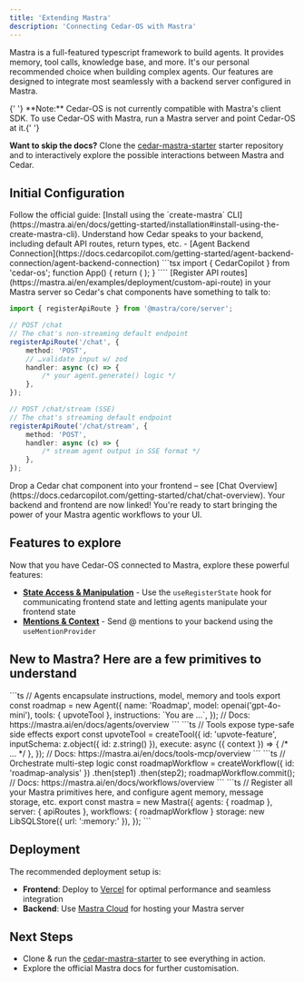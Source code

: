 ```yaml
---
title: 'Extending Mastra'
description: 'Connecting Cedar-OS with Mastra'
---
```


Mastra is a full-featured typescript framework to build agents. It provides memory, tool calls, knowledge base, and more. It's our personal recommended choice when building complex agents. Our features are designed to integrate most seamlessly with a backend server configured in Mastra.

<Info>
	{' '}
	**Note:** Cedar-OS is not currently compatible with Mastra's client SDK. To use
	Cedar-OS with Mastra, run a Mastra server and point Cedar-OS at it.{' '}
</Info>

**Want to skip the docs?** Clone the [cedar-mastra-starter](https://github.com/CedarCopilot/cedar-mastra-starter) starter repository and to interactively explore the possible interactions between Mastra and Cedar.

## Initial Configuration

<Steps>
<Step title="Spin up a Mastra backend">
Follow the official guide: [Install using the `create-mastra` CLI](https://mastra.ai/en/docs/getting-started/installation#install-using-the-create-mastra-cli).
</Step>

<Step title='Understand Cedar-Backend Communication'>
	Understand how Cedar speaks to your backend, including default API routes,
	return types, etc. - [Agent Backend
	Connection](https://docs.cedarcopilot.com/getting-started/agent-backend-connection/agent-backend-connection)
</Step>

<Step title="Point Cedar-OS at your backend">
```tsx
import { CedarCopilot } from 'cedar-os';
function App() {
	return (
		<CedarCopilot
			llmProvider={{
					provider: 'mastra',
					baseURL: 'http://localhost:4111', // default dev port for Mastra
					apiKey: process.env.NEXT_PUBLIC_MASTRA_API_KEY, // optional — only for backend auth
				}}>
			<YourApp />
		</CedarCopilot>
	); 
}
````
</Step>

<Step title="Backend Configuration">
[Register API routes](https://mastra.ai/en/examples/deployment/custom-api-route) in your Mastra server so Cedar's chat components have something to talk to:

```ts mastra/src/index.ts
import { registerApiRoute } from '@mastra/core/server';

// POST /chat
// The chat's non-streaming default endpoint
registerApiRoute('/chat', {
	method: 'POST',
	// …validate input w/ zod
	handler: async (c) => {
		/* your agent.generate() logic */
	},
});

// POST /chat/stream (SSE)
// The chat's streaming default endpoint
registerApiRoute('/chat/stream', {
	method: 'POST',
	handler: async (c) => {
		/* stream agent output in SSE format */
	},
});
```

</Step>

<Step title="Add Cedar Chat">
Drop a Cedar chat component into your frontend – see [Chat Overview](https://docs.cedarcopilot.com/getting-started/chat/chat-overview).
Your backend and frontend are now linked! You're ready to start bringing the power of your Mastra agentic workflows to your UI.
</Step>
</Steps>

## Features to explore

Now that you have Cedar-OS connected to Mastra, explore these powerful features:

- **[State Access & Manipulation](https://docs.cedarcopilot.com/getting-started/state-access/agentic-state-access#useregisterstate-hook)** - Use the `useRegisterState` hook for communicating frontend state and letting agents manipulate your frontend state
- **[Mentions & Context](https://docs.cedarcopilot.com/getting-started/agent-input-context/mentions#usementionprovider)** - Send @ mentions to your backend using the `useMentionProvider`

## New to Mastra? Here are a few primitives to understand

<Tabs>
<Tab title="Agent">
```ts
// Agents encapsulate instructions, model, memory and tools
export const roadmap = new Agent({
  name: 'Roadmap',
  model: openai('gpt-4o-mini'),
  tools: { upvoteTool },
  instructions: `You are …`,
});
// Docs: https://mastra.ai/en/docs/agents/overview
```
</Tab>
<Tab title="Tool">
```ts
// Tools expose type-safe side effects
export const upvoteTool = createTool({
  id: 'upvote-feature',
  inputSchema: z.object({ id: z.string() }),
  execute: async ({ context }) => { /* … */ },
});
// Docs: https://mastra.ai/en/docs/tools-mcp/overview
```
</Tab>
<Tab title="Workflow">
```ts
// Orchestrate multi-step logic
const roadmapWorkflow = createWorkflow({ id: 'roadmap-analysis' })
  .then(step1)
  .then(step2);
roadmapWorkflow.commit();
// Docs: https://mastra.ai/en/docs/workflows/overview
```
</Tab>
<Tab title="index.ts">
```ts
// Register all your Mastra primitives here, and configure agent memory, message storage, etc.
export const mastra = new Mastra({
  agents: { roadmap },
  server: { apiRoutes },
  workflows: { roadmapWorkflow }
  storage: new LibSQLStore({ url: ':memory:' }),
});
```
</Tab>
</Tabs>

## Deployment

The recommended deployment setup is:

- **Frontend**: Deploy to [Vercel](https://vercel.com) for optimal performance and seamless integration
- **Backend**: Use [Mastra Cloud](https://mastra.ai/cloud) for hosting your Mastra server

## Next Steps

- Clone & run the [cedar-mastra-starter](https://github.com/CedarCopilot/cedar-mastra-starter) to see everything in action.
- Explore the official Mastra docs for further customisation.
